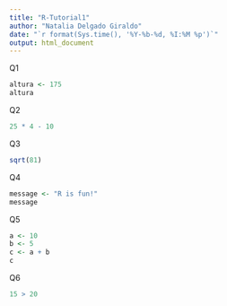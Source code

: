 ```yaml
---
title: "R-Tutorial1"
author: "Natalia Delgado Giraldo"
date: "`r format(Sys.time(), '%Y-%b-%d, %I:%M %p')`"
output: html_document
---
```


Q1
```r
altura <- 175
altura
```
Q2
```r
25 * 4 - 10
```
Q3
```r
sqrt(81)

```
Q4
```r
message <- "R is fun!"
message
```
Q5
```r
a <- 10 
b <- 5
c <- a + b
c

```
Q6
```r
15 > 20
```

